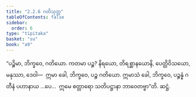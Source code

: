 ```yaml
---
title: "2.2.6 ဂတိသုတ္တ"
tableOfContents: false
sidebar:
  order: 6
type: "tipitaka"
basket: "su"
book: "a9"
---
```



<DynamicBreadcrumb />

<Division number="68" book="a9" e="ch" v="17" p="251">

<Paragraph number="451" book="a9">
“ပဉ္စိမာ, ဘိက္ခဝေ, ဂတိယော. ကတမာ ပဉ္စ? နိရယော, တိရစ္ဆာနယောနိ, ပေတ္တိဝိသယော, မနုဿာ, ဒေဝါ—  ဣမာ ခေါ, ဘိက္ခဝေ, ပဉ္စ ဂတိယော.
</Paragraph>

<Paragraph number="452" book="a9">
ဣမာသံ ခေါ, ဘိက္ခဝေ, ပဉ္စန္နံ ဂတီနံ ပဟာနာယ …ပေ…  ဣမေ စတ္တာရော သတိပဋ္ဌာနာ ဘာဝေတဗ္ဗာ”တိ.

</Paragraph>
</Division>

<Paragraph number="453" type="center" book="a9">
ဆဋ္ဌံ.
</Paragraph>